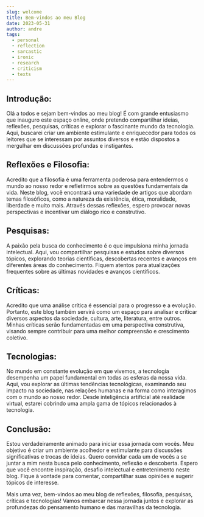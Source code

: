 ```yaml
---
slug: welcome
title: Bem-vindos ao meu Blog
date: 2023-05-31
author: andre
tags:
  - personal
  - reflection
  - sarcastic
  - ironic
  - research
  - criticism
  - texts
---
```


## Introdução:
Olá a todos e sejam bem-vindos ao meu blog! É com grande entusiasmo que inauguro este espaço online, onde pretendo compartilhar ideias, reflexões, pesquisas, críticas e explorar o fascinante mundo da tecnologia. Aqui, buscarei criar um ambiente estimulante e enriquecedor para todos os leitores que se interessam por assuntos diversos e estão dispostos a mergulhar em discussões profundas e instigantes.

## Reflexões e Filosofia:
Acredito que a filosofia é uma ferramenta poderosa para entendermos o mundo ao nosso redor e refletirmos sobre as questões fundamentais da vida. Neste blog, você encontrará uma variedade de artigos que abordam temas filosóficos, como a natureza da existência, ética, moralidade, liberdade e muito mais. Através dessas reflexões, espero provocar novas perspectivas e incentivar um diálogo rico e construtivo.

## Pesquisas:
A paixão pela busca do conhecimento é o que impulsiona minha jornada intelectual. Aqui, vou compartilhar pesquisas e estudos sobre diversos tópicos, explorando teorias científicas, descobertas recentes e avanços em diferentes áreas do conhecimento. Fiquem atentos para atualizações frequentes sobre as últimas novidades e avanços científicos.

## Críticas:
Acredito que uma análise crítica é essencial para o progresso e a evolução. Portanto, este blog também servirá como um espaço para analisar e criticar diversos aspectos da sociedade, cultura, arte, literatura, entre outros. Minhas críticas serão fundamentadas em uma perspectiva construtiva, visando sempre contribuir para uma melhor compreensão e crescimento coletivo.

## Tecnologias:
No mundo em constante evolução em que vivemos, a tecnologia desempenha um papel fundamental em todas as esferas da nossa vida. Aqui, vou explorar as últimas tendências tecnológicas, examinando seu impacto na sociedade, nas relações humanas e na forma como interagimos com o mundo ao nosso redor. Desde inteligência artificial até realidade virtual, estarei cobrindo uma ampla gama de tópicos relacionados à tecnologia.

## Conclusão:
Estou verdadeiramente animado para iniciar essa jornada com vocês. Meu objetivo é criar um ambiente acolhedor e estimulante para discussões significativas e trocas de ideias. Quero convidar cada um de vocês a se juntar a mim nesta busca pelo conhecimento, reflexão e descoberta. Espero que você encontre inspiração, desafio intelectual e entretenimento neste blog. Fique à vontade para comentar, compartilhar suas opiniões e sugerir tópicos de interesse.

Mais uma vez, bem-vindos ao meu blog de reflexões, filosofia, pesquisas, críticas e tecnologias! Vamos embarcar nessa jornada juntos e explorar as profundezas do pensamento humano e das maravilhas da tecnologia.
